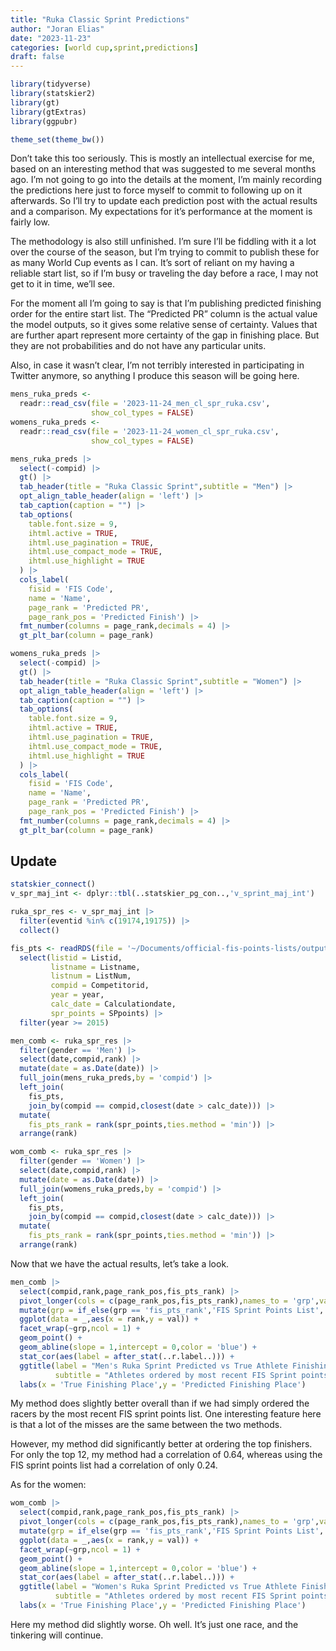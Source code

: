 ```yaml
---
title: "Ruka Classic Sprint Predictions"
author: "Joran Elias"
date: "2023-11-23"
categories: [world cup,sprint,predictions]
draft: false
---
```


```r
library(tidyverse)
library(statskier2)
library(gt)
library(gtExtras)
library(ggpubr)

theme_set(theme_bw())
```

Don’t take this too seriously. This is mostly an intellectual exercise for me, based on an interesting method that was suggested to me several months ago. I’m not going to go into the details at the moment, I’m mainly recording the predictions here just to force myself to commit to following up on it afterwards. So I’ll try to update each prediction post with the actual results and a comparison. My expectations for it’s performance at the moment is fairly low.

The methodology is also still unfinished. I’m sure I’ll be fiddling with it a lot over the course of the season, but I’m trying to commit to publish these for as many World Cup events as I can. It’s sort of reliant on my having a reliable start list, so if I’m busy or traveling the day before a race, I may not get to it in time, we’ll see.

For the moment all I’m going to say is that I’m publishing predicted finishing order for the entire start list. The “Predicted PR” column is the actual value the model outputs, so it gives some relative sense of certainty. Values that are further apart represent more certainty of the gap in finishing place. But they are not probabilities and do not have any particular units.

Also, in case it wasn’t clear, I’m not terribly interested in participating in Twitter anymore, so anything I produce this season will be going here.

```r
mens_ruka_preds <- 
  readr::read_csv(file = '2023-11-24_men_cl_spr_ruka.csv',
                  show_col_types = FALSE)
womens_ruka_preds <- 
  readr::read_csv(file = '2023-11-24_women_cl_spr_ruka.csv',
                  show_col_types = FALSE)
```
```r
mens_ruka_preds |> 
  select(-compid) |> 
  gt() |> 
  tab_header(title = "Ruka Classic Sprint",subtitle = "Men") |> 
  opt_align_table_header(align = 'left') |> 
  tab_caption(caption = "") |> 
  tab_options(
    table.font.size = 9,
    ihtml.active = TRUE,
    ihtml.use_pagination = TRUE,
    ihtml.use_compact_mode = TRUE,
    ihtml.use_highlight = TRUE
  ) |> 
  cols_label(
    fisid = 'FIS Code',
    name = 'Name',
    page_rank = 'Predicted PR',
    page_rank_pos = 'Predicted Finish') |> 
  fmt_number(columns = page_rank,decimals = 4) |> 
  gt_plt_bar(column = page_rank)
```

```r
womens_ruka_preds |> 
  select(-compid) |> 
  gt() |> 
  tab_header(title = "Ruka Classic Sprint",subtitle = "Women") |>
  opt_align_table_header(align = 'left') |> 
  tab_caption(caption = "") |> 
  tab_options(
    table.font.size = 9,
    ihtml.active = TRUE,
    ihtml.use_pagination = TRUE,
    ihtml.use_compact_mode = TRUE,
    ihtml.use_highlight = TRUE
  ) |> 
  cols_label(
    fisid = 'FIS Code',
    name = 'Name',
    page_rank = 'Predicted PR',
    page_rank_pos = 'Predicted Finish') |> 
  fmt_number(columns = page_rank,decimals = 4) |> 
  gt_plt_bar(column = page_rank)
```

## Update
```r
statskier_connect()
v_spr_maj_int <- dplyr::tbl(..statskier_pg_con..,'v_sprint_maj_int')
```

```r
ruka_spr_res <- v_spr_maj_int |> 
  filter(eventid %in% c(19174,19175)) |> 
  collect()

fis_pts <- readRDS(file = '~/Documents/official-fis-points-lists/output/fis_pts_list.rds') |> 
  select(listid = Listid,
         listname = Listname,
         listnum = ListNum,
         compid = Competitorid,
         year = year,
         calc_date = Calculationdate,
         spr_points = SPpoints) |> 
  filter(year >= 2015)

men_comb <- ruka_spr_res |> 
  filter(gender == 'Men') |> 
  select(date,compid,rank) |> 
  mutate(date = as.Date(date)) |> 
  full_join(mens_ruka_preds,by = 'compid') |> 
  left_join(
    fis_pts,
    join_by(compid == compid,closest(date > calc_date))) |> 
  mutate(
    fis_pts_rank = rank(spr_points,ties.method = 'min')) |> 
  arrange(rank)

wom_comb <- ruka_spr_res |> 
  filter(gender == 'Women') |> 
  select(date,compid,rank) |> 
  mutate(date = as.Date(date)) |>
  full_join(womens_ruka_preds,by = 'compid') |> 
  left_join(
    fis_pts,
    join_by(compid == compid,closest(date > calc_date))) |> 
  mutate(
    fis_pts_rank = rank(spr_points,ties.method = 'min')) |> 
  arrange(rank)
```

Now that we have the actual results, let's take a look.

```r
men_comb |> 
  select(compid,rank,page_rank_pos,fis_pts_rank) |> 
  pivot_longer(cols = c(page_rank_pos,fis_pts_rank),names_to = 'grp',values_to = 'val') |> 
  mutate(grp = if_else(grp == 'fis_pts_rank','FIS Sprint Points List','PR Method')) |> 
  ggplot(data = _,aes(x = rank,y = val)) + 
  facet_wrap(~grp,ncol = 1) + 
  geom_point() + 
  geom_abline(slope = 1,intercept = 0,color = 'blue') + 
  stat_cor(aes(label = after_stat(..r.label..))) +
  ggtitle(label = "Men's Ruka Sprint Predicted vs True Athlete Finishing Order",
          subtitle = "Athletes ordered by most recent FIS Sprint points list (top) & my PR method (bottom)") +
  labs(x = 'True Finishing Place',y = 'Predicted Finishing Place')
```
My method does slightly better overall than if we had simply ordered the racers by the most recent FIS sprint points list. One interesting feature here is that a lot of the misses are the same between the two methods.

However, my method did significantly better at ordering the top finishers. For only the top 12, my method had a correlation of 0.64, whereas using the FIS sprint points list had a correlation of only 0.24.

As for the women:

```r
wom_comb |> 
  select(compid,rank,page_rank_pos,fis_pts_rank) |> 
  pivot_longer(cols = c(page_rank_pos,fis_pts_rank),names_to = 'grp',values_to = 'val') |> 
  mutate(grp = if_else(grp == 'fis_pts_rank','FIS Sprint Points List','PR Method')) |> 
  ggplot(data = _,aes(x = rank,y = val)) + 
  facet_wrap(~grp,ncol = 1) + 
  geom_point() + 
  geom_abline(slope = 1,intercept = 0,color = 'blue') + 
  stat_cor(aes(label = after_stat(..r.label..))) +
  ggtitle(label = "Women's Ruka Sprint Predicted vs True Athlete Finishing Order",
          subtitle = "Athletes ordered by most recent FIS Sprint points list (top) & my PR method (bottom)") +
  labs(x = 'True Finishing Place',y = 'Predicted Finishing Place')
```

Here my method did slightly worse. Oh well. It's just one race, and the tinkering will continue.